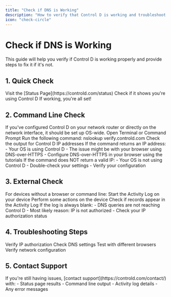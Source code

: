 ```yaml
---
title: "Check if DNS is Working"
description: "How to verify that Control D is working and troubleshoot if it's not"
icon: "check-circle"
---
```


# Check if DNS is Working

<Note>
This guide will help you verify if Control D is working properly and provide steps to fix it if it's not.
</Note>

## 1. Quick Check

<Steps>
  <Step>Visit the [Status Page](https://controld.com/status)</Step>
  <Step>Check if it shows you're using Control D</Step>
  <Step>If working, you're all set!</Step>
</Steps>

## 2. Command Line Check

<Info>
If you've configured Control D on your network router or directly on the network interface, it should be set up OS-wide.
</Info>

<Steps>
  <Step>Open Terminal or Command Prompt</Step>
  <Step>
    Run the following command:
    <CodeBlock>
      nslookup verify.controld.com
    </CodeBlock>
  </Step>
  <Step>Check the output for Control D IP addresses</Step>
</Steps>

<Warning>
If the command returns an IP address:
- Your OS is using Control D
- The issue might be with your browser using DNS-over-HTTPS
- Configure DNS-over-HTTPS in your browser using the tutorials
</Warning>

<Warning>
If the command does NOT return a valid IP:
- Your OS is not using Control D
- Double-check your settings
- Verify your configuration
</Warning>

## 3. External Check

<Info>
For devices without a browser or command line:
</Info>

<Steps>
  <Step>Start the Activity Log on your device</Step>
  <Step>Perform some actions on the device</Step>
  <Step>Check if records appear in the Activity Log</Step>
</Steps>

<Warning>
If the log is always blank:
- DNS queries are not reaching Control D
- Most likely reason: IP is not authorized
- Check your IP authorization status
</Warning>

## 4. Troubleshooting Steps

<Accordion title="Common Issues">
  <Steps>
    <Step>Verify IP authorization</Step>
    <Step>Check DNS settings</Step>
    <Step>Test with different browsers</Step>
    <Step>Verify network configuration</Step>
  </Steps>
</Accordion>

## 5. Contact Support

<Card>
  If you're still having issues, [contact support](https://controld.com/contact/) with:
  - Status page results
  - Command line output
  - Activity log details
  - Any error messages
</Card>